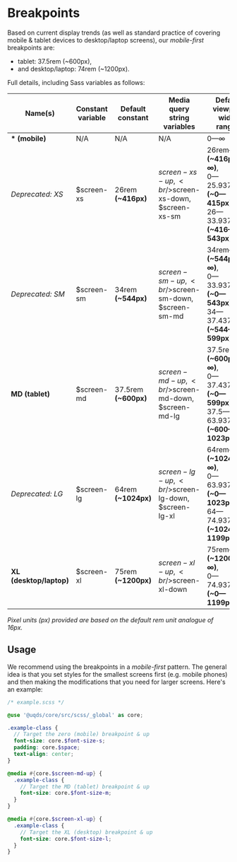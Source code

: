 
<Meta title="Core/Breakpoints" />

# Breakpoints

Based on current display trends (as well as standard practice of covering mobile
& tablet devices to desktop/laptop screens), our *mobile-first* breakpoints are:
- tablet: 37.5rem (~600px),
- and desktop/laptop: 74rem (~1200px).

Full details, including Sass variables as follows:

| Name(s)                 | Constant variable | Default constant | Media query string variables | Default viewport width ranges |
|-------------------------|-------------------|------------------|------------------------------|-------------------------------|
| **\* (mobile)**         | N/A | N/A | N/A | 0—∞ |
| *Deprecated: XS*        | $screen-xs | 26rem **(~416px)** | $screen-xs-up,<br/>$screen-xs-down,<br/>$screen-xs-sm | 26rem—∞ **(~416px—∞)**,<br/>0—25.9375rem **(~0—415px)**,<br/>26—33.9375rem **(~416—543px)** |
| *Deprecated: SM*        | $screen-sm | 34rem **(~544px)** | $screen-sm-up,<br/>$screen-sm-down,<br/>$screen-sm-md | 34rem—∞ **(~544px—∞)**,<br/>0—33.9375rem **(~0—543px)**,<br/>34—37.4375rem **(~544—599px)** |
| **MD (tablet)**         | $screen-md | 37.5rem **(~600px)** | $screen-md-up,<br/>$screen-md-down,<br/>$screen-md-lg | 37.5rem—∞ **(~600px—∞)**,<br/>0—37.4375rem **(~0—599px)**,<br/>37.5—63.9375rem **(~600—1023px)** |
| *Deprecated: LG*        | $screen-lg | 64rem **(~1024px)** | $screen-lg-up,<br/>$screen-lg-down,<br/>$screen-lg-xl | 64rem—∞ **(~1024px—∞)**,<br/>0—63.9375rem **(~0—1023px)**,<br/>64—74.9375rem **(~1024—1199px)** |
| **XL (desktop/laptop)** | $screen-xl | 75rem **(~1200px)** | $screen-xl-up,<br/>$screen-xl-down | 75rem—∞ **(~1200px—∞)**,<br/>0—74.9375rem **(~0—1199px)** |

*Pixel units (px) provided are based on the default rem unit analogue of 16px.*

## Usage

We recommend using the breakpoints in a *mobile-first* pattern. The general idea
is that you set styles for the smallest screens first (e.g. mobile phones) and
then making the modifications that you need for larger screens. Here's an
example:

```scss
/* example.scss */

@use '@uqds/core/src/scss/_global' as core;

.example-class {
  // Target the zero (mobile) breakpoint & up
  font-size: core.$font-size-s;
  padding: core.$space;
  text-align: center;
}

@media #{core.$screen-md-up} {
  .example-class {
    // Target the MD (tablet) breakpoint & up
    font-size: core.$font-size-m;
  }
}

@media #{core.$screen-xl-up} {
  .example-class {
    // Target the XL (desktop) breakpoint & up
    font-size: core.$font-size-l;
  }
}
```